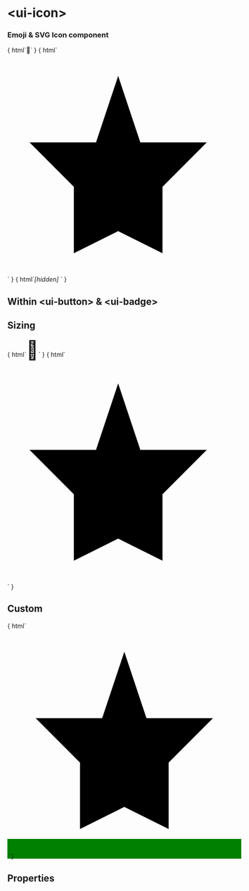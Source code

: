 
<Meta title="ui-components/ui-icon" component={UiIcon} />

# &lt;ui-icon&gt;

### Emoji & SVG Icon component

<Description of="ui-icon" />

<Preview>
  <Story name="emoji">
  { html`<ui-icon>🍭</ui-icon>` }
  </Story>
  <Story name="svg">
  { html`
    <ui-icon style="color: red">
      <svg viewBox="0 0 10 10"><path d="M7 9L5 8 3 9V6L1 4h3l1-3 1 3h3L7 6z"/></svg>
    </ui-icon>
  ` }
  </Story>
  <Story name="hidden">
  { html`<em>[hidden]</em> <ui-icon hidden>🙈</ui-icon>` }
  </Story>
</Preview>

## Within &lt;ui-button&gt; & &lt;ui-badge&gt;

<Preview>
  <Story id="ui-components-ui-button--icon"/>
  <Story id="ui-components-ui-badge--icon"/>
</Preview>

## Sizing

<Preview>
  <Story name="big emoji">
  { html`<ui-icon style="font-size: 3em">🍔</ui-icon>` }
  </Story>
  <Story name="big svg">
  { html`
    <ui-icon style="font-size: 3em; --ui-icon-fill-color: none;">
      <svg viewBox="0 0 10 10"><path d="M7 9L5 8 3 9V6L1 4h3l1-3 1 3h3L7 6z"/></svg>
    </ui-icon>
  ` }
  </Story>
</Preview>

## Custom

<Preview>
  <Story name="custom svg">
  { html`
    <ui-icon style="background-color: green; padding: 1em; --ui-icon-stroke-color: white; --ui-icon-fill-color: red;">
      <svg viewBox="0 0 10 10"><path d="M7 9L5 8 3 9V6L1 4h3l1-3 1 3h3L7 6z"/></svg>
    </ui-icon>
  ` }
  </Story>
</Preview>

## Properties

<Props of="ui-icon" />
